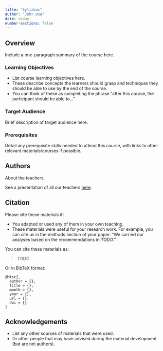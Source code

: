 ---
title: "Syllabus"
author: "John Doe"
date: today
number-sections: false
---

## Overview 

Include a one-paragraph summary of the course here. 

::: {.callout-tip}
### Learning Objectives

- List course learning objectives here.
- These describe concepts the learners should grasp and techniques they should be able to use by the end of the course.
- You can think of these as completing the phrase "after this course, the participant should be able to..."
:::


### Target Audience

Brief description of target audience here.


### Prerequisites

Detail any prerequisite skills needed to attend this course, with links to other relevant materials/courses if possible.


## Authors
<!-- 
The listing below shows an example of how you can give more details about yourself.
These examples include icons with links to GitHub and Orcid. 
-->

About the teachers:

See a presentation of all our teachers [here](trainers.qmd).


## Citation

<!-- We can do this at the end -->

Please cite these materials if:

- You adapted or used any of them in your own teaching.
- These materials were useful for your research work. For example, you can cite us in the methods section of your paper: "We carried our analyses based on the recommendations in _TODO_.".

You can cite these materials as:

> TODO

Or in BibTeX format:

```
@Misc{,
  author = {},
  title = {},
  month = {},
  year = {},
  url = {},
  doi = {}
}
```


## Acknowledgements

<!-- if there are no acknowledgements we can delete this section -->

- List any other sources of materials that were used.
- Or other people that may have advised during the material development (but are not authors).